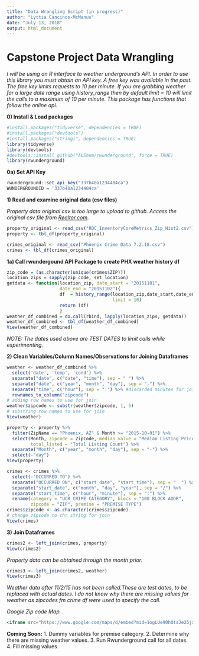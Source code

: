 ```yaml
---
title: "Data Wrangling Script (in progress)"
author: "Lyttia Cancinos-McManus"
date: "July 13, 2018"
output: html_document
---
```


# Capstone Project Data Wrangling  

_I will be using an R interface to weather underground's API. In order to use this library you must obtain an API key. A free key was available in the past. The free key limits requests to 10 per minute. If you are grabbing weather for a large date range using history_range then by default limit = 10 will limit the calls to a maximum of 10 per minute. This package has functions that follow the online api._

**0) Install & Load packages**

```r
#install.packages("tidyverse", dependencies = TRUE)
#install.packages("devtools")
#install.packages("stringi", dependencies = TRUE)
library(tidyverse)
library(devtools)
#devtools::install_github("ALShum/rwunderground", force = TRUE)
library(rwunderground)
```

**0a) Set API Key**

```r
rwunderground::set_api_key("337b40a1234484ca")
WUNDERGROUNDID = '337b40a1234484ca'
```

**1) Read and examine original data (csv files)**

_Property data original csv is too large to upload to github. Access the original csv file from [Realtor.com](https://www.realtor.com/research/data)._

```r
property_original <- read_csv("RDC_InventoryCoreMetrics_Zip_Hist2.csv")
property <- tbl_df(property_original)

crimes_original <- read_csv("Phoenix Crime Data 7.2.18.csv")
crimes <- tbl_df(crimes_original)
```

**1a) Call rwundergound API Package to create PHX weather history df**

```r
zip_code = (as.character(unique(crimes$ZIP)))
location_zips = sapply(zip_code, set_location)
getdata <- function(location_zip, date_start = "20151101", 
                    date_end = "20151102"){
                    df  = history_range(location_zip,date_start,date_end, 
                                        limit = 10) 
                    return (df)
                    }
weather_df_combined = do.call(rbind, lapply(location_zips, getdata))
weather_df_combined <- tbl_df(weather_df_combined)
View(weather_df_combined)
```

*NOTE: The dates used above are TEST DATES to limit calls while experimenting.*

**2) Clean Variables/Column Names/Observations for Joining Dataframes** 

```r
weather <- weather_df_combined %>%
  select('date', 'temp', 'cond') %>%
  separate("date", c("date", "time"), sep = " ") %>%
  separate("date", c("year", "month", "day"), sep = "-") %>%
  separate("time", c("hour"), sep = ":") %>% #discarded minutes for join
  rownames_to_column("zipcode")
# adding row names to use for join
weather$zipcode <- substr(weather$zipcode, 1, 5)
# substring row names to use for join
View(weather)
```

```r
property <- property %>% 
  filter(ZipName == "Phoenix, AZ" & Month >= "2015-10-01") %>%
  select(Month, zipcode = ZipCode, median_value = "Median Listing Price", 
         total_listed = "Total Listing Count") %>%
  separate("Month", c("year", "month", "day"), sep = "-") %>% 
  select(-"day")
View(property)
```

```r
crimes <- crimes %>%
  select(-"OCCURRED TO") %>% 
  separate("OCCURRED ON", c("start_date", "start_time"), sep = "  ") %>%
  separate("start_date", c("month", "day", "year"), sep = "/") %>%
  separate("start_time", c("hour", "minute"), sep = ":") %>% 
  rename(category = "UCR CRIME CATEGORY", block = "100 BLOCK ADDR", 
         zipcode = "ZIP", premise = "PREMISE TYPE")
crimes$zipcode <- as.character(crimes$zipcode)
# change zipcode to chr string for join
View(crimes)
```

**3) Join Dataframes**

```r
crimes2 <- left_join(crimes, property)
View(crimes2)
```

*Property data can be obtained through the month prior.*

```r
crimes3 <- left_join(crimes2, weather)
View(crimes3)
```

*Weather data after 11/2/15 has not been called.These are test dates, to be replaced with actual dates. I do not know why there are missing values for weather as zipcodes fm crime df were used to specify the call.*

*Google Zip code Map*
```html
<iframe src="https://www.google.com/maps/d/embed?mid=1ogLUe90hOtsJe25jxL8xQdYS3oc" width="640" height="480"></iframe>
```

**Coming Soon:**
 1. Dummy variables for premise category.
 2. Determine why there are missing weather values. 
 3. Run Rwunderground call for all dates.
 4. Fill missing values.

